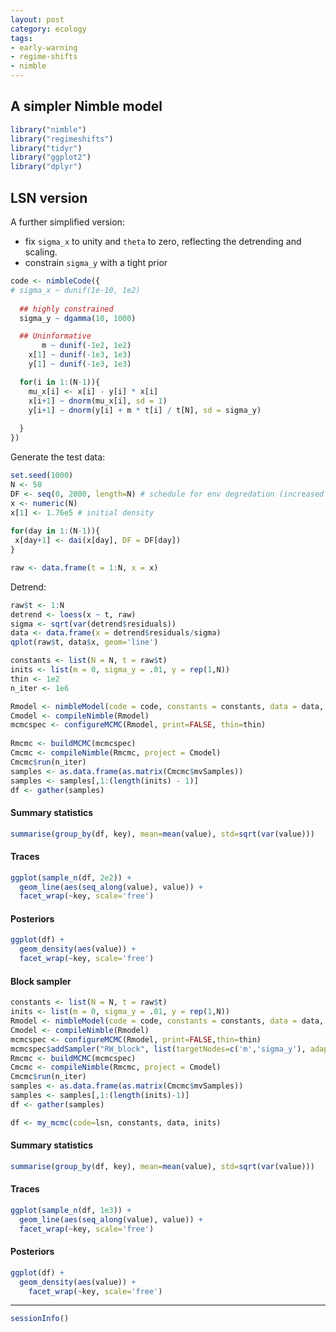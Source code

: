 ```yaml
---
layout: post
category: ecology
tags: 
- early-warning
- regime-shifts
- nimble
---
```


## A simpler Nimble model


```r
library("nimble")
library("regimeshifts")
library("tidyr")
library("ggplot2")
library("dplyr")
```



## LSN version ##

A further simplified version:

- fix `sigma_x` to unity and `theta` to zero, reflecting the detrending and scaling.
- constrain `sigma_y` with a tight prior

```r
code <- nimbleCode({
# sigma_x ~ dunif(1e-10, 1e2)
  
  ## highly constrained
  sigma_y ~ dgamma(10, 1000)

  ## Uninformative
       m ~ dunif(-1e2, 1e2)
    x[1] ~ dunif(-1e3, 1e3)
    y[1] ~ dunif(-1e3, 1e3) 

  for(i in 1:(N-1)){
    mu_x[i] <- x[i] - y[i] * x[i]
    x[i+1] ~ dnorm(mu_x[i], sd = 1) 
    y[i+1] ~ dnorm(y[i] + m * t[i] / t[N], sd = sigma_y) 
    
  }
})


```




Generate the test data:

```r
set.seed(1000)
N <- 50
DF <- seq(0, 2000, length=N) # schedule for env degredation (increased dilution)
x <- numeric(N)   
x[1] <- 1.76e5 # initial density
   
for(day in 1:(N-1)){
 x[day+1] <- dai(x[day], DF = DF[day])
}

raw <- data.frame(t = 1:N, x = x)

```


Detrend: 

```r
raw$t <- 1:N
detrend <- loess(x ~ t, raw)
sigma <- sqrt(var(detrend$residuals))
data <- data.frame(x = detrend$residuals/sigma)
qplot(raw$t, data$x, geom='line')
```



```r
constants <- list(N = N, t = raw$t)
inits <- list(m = 0, sigma_y = .01, y = rep(1,N))
thin <- 1e2
n_iter <- 1e6

Rmodel <- nimbleModel(code = code, constants = constants, data = data, inits = inits)
Cmodel <- compileNimble(Rmodel)
mcmcspec <- configureMCMC(Rmodel, print=FALSE, thin=thin)
  
Rmcmc <- buildMCMC(mcmcspec)
Cmcmc <- compileNimble(Rmcmc, project = Cmodel)
Cmcmc$run(n_iter)
samples <- as.data.frame(as.matrix(Cmcmc$mvSamples))
samples <- samples[,1:(length(inits) - 1)]
df <- gather(samples)

```



#### Summary statistics

```r
summarise(group_by(df, key), mean=mean(value), std=sqrt(var(value)))
```

#### Traces

```r
ggplot(sample_n(df, 2e2)) + 
  geom_line(aes(seq_along(value), value)) + 
  facet_wrap(~key, scale='free')
```

#### Posteriors

```r
ggplot(df) + 
  geom_density(aes(value)) + 
  facet_wrap(~key, scale='free')
```



#### Block sampler


```r
constants <- list(N = N, t = raw$t)
inits <- list(m = 0, sigma_y = .01, y = rep(1,N))
Rmodel <- nimbleModel(code = code, constants = constants, data = data, inits = inits)
Cmodel <- compileNimble(Rmodel)
mcmcspec <- configureMCMC(Rmodel, print=FALSE,thin=thin)
mcmcspec$addSampler("RW_block", list(targetNodes=c('m','sigma_y'), adaptInterval=100))
Rmcmc <- buildMCMC(mcmcspec)
Cmcmc <- compileNimble(Rmcmc, project = Cmodel)
Cmcmc$run(n_iter)
samples <- as.data.frame(as.matrix(Cmcmc$mvSamples))
samples <- samples[,1:(length(inits)-1)]
df <- gather(samples)

df <- my_mcmc(code=lsn, constants, data, inits)
```

#### Summary statistics

```r
summarise(group_by(df, key), mean=mean(value), std=sqrt(var(value)))
```

#### Traces

```r
ggplot(sample_n(df, 1e3)) + 
  geom_line(aes(seq_along(value), value)) + 
  facet_wrap(~key, scale='free')
```

#### Posteriors

```r
ggplot(df) + 
  geom_density(aes(value)) + 
	facet_wrap(~key, scale='free')
```



--------------


```r
sessionInfo()
```



